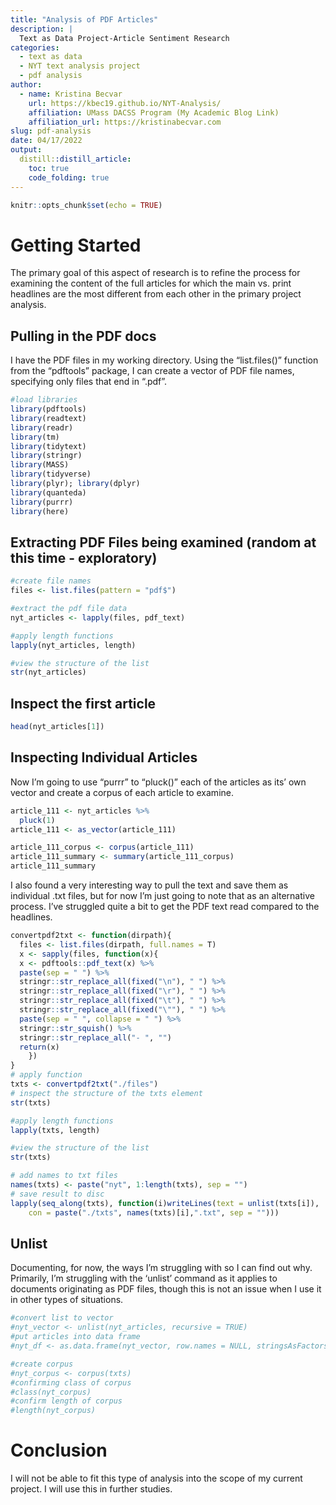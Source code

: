 ```yaml
---
title: "Analysis of PDF Articles"
description: |
  Text as Data Project-Article Sentiment Research
categories:
  - text as data
  - NYT text analysis project
  - pdf analysis
author:
  - name: Kristina Becvar
    url: https://kbec19.github.io/NYT-Analysis/
    affiliation: UMass DACSS Program (My Academic Blog Link)
    affiliation_url: https://kristinabecvar.com
slug: pdf-analysis
date: 04/17/2022
output:
  distill::distill_article:
    toc: true
    code_folding: true
---
```


```r
knitr::opts_chunk$set(echo = TRUE)

```

# Getting Started

The primary goal of this aspect of research is to refine the process for examining the content of the full articles for which the main vs. print headlines are the most different from each other in the primary project analysis.

## Pulling in the PDF docs

I have the PDF files in my working directory. Using the "list.files()" function from the "pdftools" package, I can create a vector of PDF file names, specifying only files that end in ".pdf".

```r
#load libraries
library(pdftools)
library(readtext)
library(readr)
library(tm)
library(tidytext)
library(stringr)
library(MASS)
library(tidyverse)
library(plyr); library(dplyr)
library(quanteda)
library(purrr)
library(here)
```

## Extracting PDF Files being examined (random at this time - exploratory)

```r
#create file names
files <- list.files(pattern = "pdf$")

#extract the pdf file data
nyt_articles <- lapply(files, pdf_text)

#apply length functions
lapply(nyt_articles, length)

#view the structure of the list
str(nyt_articles)
```

## Inspect the first article

```r
head(nyt_articles[1])
```

## Inspecting Individual Articles

Now I'm going to use "purrr" to "pluck()" each of the articles as its' own vector and create a corpus of each article to examine.

```r
article_111 <- nyt_articles %>% 
  pluck(1)
article_111 <- as_vector(article_111)

article_111_corpus <- corpus(article_111)
article_111_summary <- summary(article_111_corpus)
article_111_summary
```

I also found a very interesting way to pull the text and save them as individual .txt files, but for now I'm just going to note that as an alternative process. I've struggled quite a bit to get the PDF text read compared to the headlines.

```r

convertpdf2txt <- function(dirpath){
  files <- list.files(dirpath, full.names = T)
  x <- sapply(files, function(x){
  x <- pdftools::pdf_text(x) %>%
  paste(sep = " ") %>%
  stringr::str_replace_all(fixed("\n"), " ") %>%
  stringr::str_replace_all(fixed("\r"), " ") %>%
  stringr::str_replace_all(fixed("\t"), " ") %>%
  stringr::str_replace_all(fixed("\""), " ") %>%
  paste(sep = " ", collapse = " ") %>%
  stringr::str_squish() %>%
  stringr::str_replace_all("- ", "") 
  return(x)
    })
}
# apply function
txts <- convertpdf2txt("./files")
# inspect the structure of the txts element
str(txts)
```
```r
#apply length functions
lapply(txts, length)

#view the structure of the list
str(txts)

# add names to txt files
names(txts) <- paste("nyt", 1:length(txts), sep = "")
# save result to disc
lapply(seq_along(txts), function(i)writeLines(text = unlist(txts[i]),
    con = paste("./txts", names(txts)[i],".txt", sep = "")))

```

## Unlist

Documenting, for now, the ways I'm struggling with so I can find out why. Primarily, I'm struggling with the 'unlist' command as it applies to documents originating as PDF files, though this is not an issue when I use it in other types of situations.

```r
#convert list to vector
#nyt_vector <- unlist(nyt_articles, recursive = TRUE)
#put articles into data frame
#nyt_df <- as.data.frame(nyt_vector, row.names = NULL, stringsAsFactors = FALSE)
```

```r
#create corpus
#nyt_corpus <- corpus(txts)
#confirming class of corpus
#class(nyt_corpus)
#confirm length of corpus
#length(nyt_corpus)
```

# Conclusion

I will not be able to fit this type of analysis into the scope of my current project. I will use this in further studies.